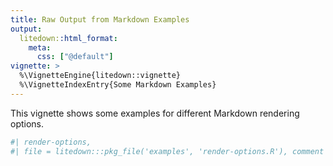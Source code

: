 ```yaml
---
title: Raw Output from Markdown Examples
output:
  litedown::html_format:
    meta:
      css: ["@default"]
vignette: >
  %\VignetteEngine{litedown::vignette}
  %\VignetteIndexEntry{Some Markdown Examples}
---
```


This vignette shows some examples for different Markdown rendering options.

```r
#| render-options,
#| file = litedown:::pkg_file('examples', 'render-options.R'), comment = ''
```
